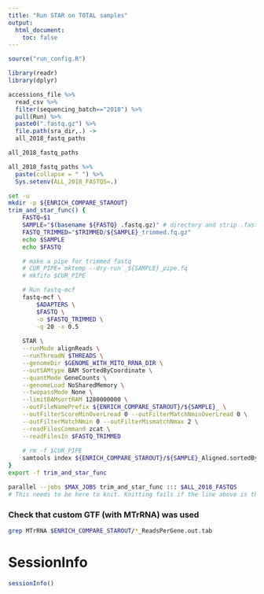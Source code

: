 ```yaml
---
title: "Run STAR on TOTAL samples"
output:
  html_document:
    toc: false
---
```


```r
source("run_config.R")

library(readr)
library(dplyr)
```

```r
accessions_file %>%
  read_csv %>%
  filter(sequencing_batch=="2018") %>%
  pull(Run) %>%
  paste0(".fastq.gz") %>%
  file.path(sra_dir,.) ->
  all_2018_fastq_paths

all_2018_fastq_paths

all_2018_fastq_paths %>%
  paste(collapse = " ") %>%
  Sys.setenv(ALL_2018_FASTQS=.)
```

```bash
set -u
mkdir -p ${ENRICH_COMPARE_STAROUT}
trim_and_star_func() {
    FASTQ=$1
    SAMPLE="$(basename ${FASTQ} .fastq.gz)" # directory and strip .fastq.gz file extension
    FASTQ_TRIMMED="$TRIMMED/${SAMPLE}_trimmed.fq.gz"
    echo $SAMPLE
    echo $FASTQ

    # make a pipe for trimmed fastq
    # CUR_PIPE=`mktemp --dry-run`_${SAMPLE}_pipe.fq
    # mkfifo $CUR_PIPE

    # Run fastq-mcf
    fastq-mcf \
        $ADAPTERS \
        $FASTQ \
        -o $FASTQ_TRIMMED \
        -q 20 -x 0.5
        
    STAR \
    --runMode alignReads \
    --runThreadN $THREADS \
    --genomeDir $GENOME_WITH_MITO_RRNA_DIR \
    --outSAMtype BAM SortedByCoordinate \
    --quantMode GeneCounts \
    --genomeLoad NoSharedMemory \
    --twopassMode None \
    --limitBAMsortRAM 1280000000 \
    --outFileNamePrefix ${ENRICH_COMPARE_STAROUT}/${SAMPLE}_ \
    --outFilterScoreMinOverLread 0 --outFilterMatchNminOverLread 0 \
    --outFilterMatchNmin 0 --outFilterMismatchNmax 2 \
    --readFilesCommand zcat \
    --readFilesIn $FASTQ_TRIMMED        
        
    # rm -f $CUR_PIPE
    samtools index ${ENRICH_COMPARE_STAROUT}/${SAMPLE}_Aligned.sortedByCoord.out.bam
}
export -f trim_and_star_func

parallel --jobs $MAX_JOBS trim_and_star_func ::: $ALL_2018_FASTQS
# This needs to be here to knit. Knitting fails if the line above is the last line in the chunk!
```

### Check that custom GTF (with MTrRNA) was used
```bash
grep MTrRNA $ENRICH_COMPARE_STAROUT/*_ReadsPerGene.out.tab
```

# SessionInfo
```r
sessionInfo()
```
